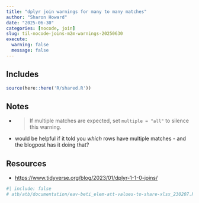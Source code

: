 ```yaml
---
title: "dplyr join warnings for many to many matches"
author: "Sharon Howard"
date: "2025-06-30"
categories: [nocode, join]
slug: til-nocode-joins-m2m-warnings-20250630
execute:
  warning: false
  message: false
---
```


## Includes

```r
source(here::here('R/shared.R'))
```

## Notes

-  > If multiple matches are expected, set `multiple = "all"` to silence this  warning. 
-  would be helpful if it told you *which* rows have multiple matches - and the blogpost has it doing that? 







## Resources

* [https://www.tidyverse.org/blog/2023/01/dplyr-1-1-0-joins/](https://www.tidyverse.org/blog/2023/01/dplyr-1-1-0-joins/)

```r
#| include: false
# atb/atb/documentation/eav-beti_elem-att-values-to-share-xlsx_230207.Rmd:239:  
 

```
